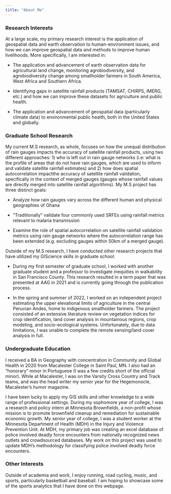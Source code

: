```yaml
---
title: "About Me"
---
```


### Research Interests

At a large scale, my primary research interest is the application of geospatial data and earth observation to human-environment issues, and how we can improve geospatial data and methods to improve human livelihoods. More specifically, I am interested in:

-   The application and advancement of earth observation data for agricultural land change, monitoring agrobiodiversity, and agrobiodiversity change among smallholder farmers in South America, West Africa and Southern Africa.

-   Identifying gaps in satellite rainfall products (TAMSAT, CHIRPS, IMERG, etc.) and how we can improve these datasets for agriculture and public health.

-   The application and advancement of geospatial data (particularly climate data) to environmental public health, both in the United States and globally.

### Graduate School Research

My current M.S research, as whole, focuses on how the unequal distribution of rain gauges impacts the accuracy of satellite rainfall products, using two different approaches: 1) who is left out in rain gauge networks (i.e: what is the profile of areas that do not have rain gauges, which are used to inform and validate satellite rainfall estimates) and 2) how does spatial autocorrelation impactthe accuracy of satellite rainfall validation, specifically in the context of merged gauges (gauges whose rainfall values are directly merged into satellite rainfall algorithms). My M.S project has three distinct goals:

-   Analyze how rain gauges vary across the different human and physical geographies of Ghana

-   "Traditionally" validate four commonly used SRFEs using rainfall metrics relevant to malaria transmission

-   Examine the role of spatial autocorrelation on satellite rainfall validation metrics using rain gauge networks where the autocorrelation range has been extended (e.g. excluding gauges within 50km of a merged gauge).

Outside of my M.S research, I have conducted other research projects that have utilized my GIScience skills in graduate school:

-   During my first semester of graduate school, I worked with another graduate student and a professor to investigate inequities in walkability in San Francisco County. This research resulted in a term paper that was presented at AAG in 2021 and is currently going through the publication process.

-   In the spring and summer of 2022, I worked on an independent project estimating the upper elevational limits of agriculture in the central Peruvian Andes, home to indigenous smallholder farmers. The project consisted of an extensive literature review on vegetation indices for crop identification, land cover analysis in mountainous regions, crop modeling, and socio-ecological systems. Unfortunately, due to data limitations, I was unable to complete the remote sensing/land cover analysis in full.

### Undergraduate Education

I received a BA in Geography with concentration in Community and Global Health in 2020 from Macalester College in Saint Paul, MN. I also had an "honorary" minor in Portuguese (I was a few credits short of the official minor). While at Macalester, I was on the Varsity Cross Country and Track teams, and was the head writer my senior year for the Hegemonocle, Macalester's humor magazine.

I have been lucky to apply my GIS skills and other knowledge to a wide range of professional settings. During my sophomore year of college, I was a research and policy intern at Minnesota Brownfields, a non-profit whose mission is to promote brownfield cleanup and remediation for sustainable economic growth. My senior year of college, I was a student worker at the Minnesota Department of Health (MDH) in the Injury and Violence Prevention Unit. At MDH, my primary job was creating an excel database of police involved deadly force encounters from nationally recognized news outlets and crowdsourced databases. My work on this project was used to update MDH's methodology for classifying police involved deadly force encounters.

### Other Interests

Outside of academia and work, I enjoy running, road cycling, music, and sports, particularly basketball and baseball. I am hoping to showcase some of the sports analytics that I have done on this webpage.
